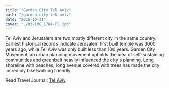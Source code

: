```yaml
---
title: "Garden City Tel Aviv"
path: "/garden-city-tel-aviv"
date: "2016-10-31"
cover: "./03-IMG_1784-PC.jpg"
---
```



Tel Aviv and Jerusalem are two mostly different city in the same country. Earliest historical records indicate Jerusalem first built temple was 3000 years ago, while Tel Aviv was only built less than 100 years. Garden City Movement, an urban planning movement upholds the idea of self-sustaining communities and greenbelt heavily influenced the city's planning. Long shoreline with beaches, long avenue covered with trees has made the city incredibly bike/walking friendly.

Read Travel Journal: [Tel Aviv](https://medium.com/desktop-of-samuel-wong/%E4%BB%A5%E7%B4%84%E9%81%8A%E8%A8%98-%E7%89%B9%E6%8B%89%E7%B6%AD%E5%A4%AB%E7%9A%84%E5%8D%B0%E8%B1%A1%E7%A2%8E%E7%89%87-2462846df167)

<ZoomImage src={IMG_1631} />

<GridBlock>
<ZoomImage src={IMG_1717} />
<ZoomImage src={IMG_1784} />
</GridBlock>

<ZoomImage src={IMG_1804} />
<ZoomImage src={IMG_1810} />

<GridBlock>
    <ZoomImage src={IMG_1827} />
    <ZoomImage src={IMG_1829} />
</GridBlock>

<ZoomImage src={IMG_1849} />
<ZoomImage src={IMG_1855} />

<GridBlock>
    <ZoomImage src={IMG_1863} />
    <ZoomImage src={IMG_1888} />
</GridBlock>

<ZoomImage src={IMG_1897} />